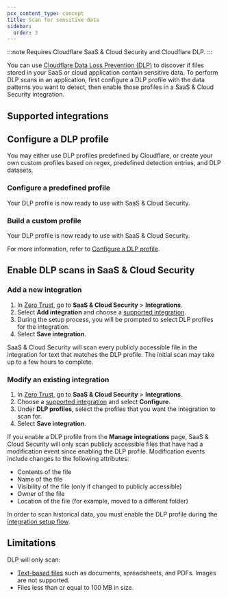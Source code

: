 ```yaml
---
pcx_content_type: concept
title: Scan for sensitive data
sidebar:
  order: 3
---
```



:::note
Requires Cloudflare SaaS & Cloud Security and Cloudflare DLP.
:::

You can use [Cloudflare Data Loss Prevention (DLP)](/cloudflare-one/policies/data-loss-prevention/) to discover if files stored in your SaaS or cloud application contain sensitive data. To perform DLP scans in an application, first configure a DLP profile with the data patterns you want to detect, then enable those profiles in a SaaS & Cloud Security integration.

## Supported integrations

<Render file="casb/casb-dlp-integrations" />

## Configure a DLP profile

You may either use DLP profiles predefined by Cloudflare, or create your own custom profiles based on regex, predefined detection entries, and DLP datasets.

### Configure a predefined profile

<Render file="data-loss-prevention/predefined-profile" />

Your DLP profile is now ready to use with SaaS & Cloud Security.

### Build a custom profile

<Render file="data-loss-prevention/custom-profile" />

Your DLP profile is now ready to use with SaaS & Cloud Security.

For more information, refer to [Configure a DLP profile](/cloudflare-one/policies/data-loss-prevention/dlp-profiles/).

## Enable DLP scans in SaaS & Cloud Security

### Add a new integration

1. In [Zero Trust](https://one.dash.cloudflare.com/), go to **SaaS & Cloud Security** > **Integrations**.
2. Select **Add integration** and choose a [supported integration](#supported-integrations).
3. During the setup process, you will be prompted to select DLP profiles for the integration.
4. Select **Save integration**.

SaaS & Cloud Security will scan every publicly accessible file in the integration for text that matches the DLP profile. The initial scan may take up to a few hours to complete.

### Modify an existing integration

1. In [Zero Trust](https://one.dash.cloudflare.com/), go to **SaaS & Cloud Security** > **Integrations**.
2. Choose a [supported integration](#supported-integrations) and select **Configure**.
3. Under **DLP profiles**, select the profiles that you want the integration to scan for.
4. Select **Save integration**.

If you enable a DLP profile from the **Manage integrations** page, SaaS & Cloud Security will only scan publicly accessible files that have had a modification event since enabling the DLP profile. Modification events include changes to the following attributes:

- Contents of the file
- Name of the file
- Visibility of the file (only if changed to publicly accessible)
- Owner of the file
- Location of the file (for example, moved to a different folder)

In order to scan historical data, you must enable the DLP profile during the [integration setup flow](#add-a-new-integration).

## Limitations

DLP will only scan:

- [Text-based files](/cloudflare-one/policies/data-loss-prevention/#supported-file-types) such as documents, spreadsheets, and PDFs. Images are not supported.
- Files less than or equal to 100 MB in size.
